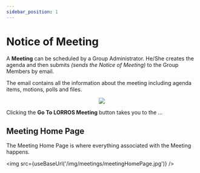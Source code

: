 ```yaml
---
sidebar_position: 1
---
```



# Notice of Meeting

A **Meeting** can be scheduled by a Group Administrator. He/She creates the agenda and then submits _(sends the Notice of Meeting)_ to the Group Members by email.

The email contains all the information about the meeting including agenda items, motions, polls and files.

<center>
	<img src={useBaseUrl('/img/meetings/meetingNotice.jpg')} />
</center>

Clicking the **Go To LORROS Meeting** button takes you to the ...

## Meeting Home Page

The Meeting Home Page is where everything associated with the Meeting happens.

<img src={useBaseUrl('/img/meetings/meetingHomePage.jpg')} />
